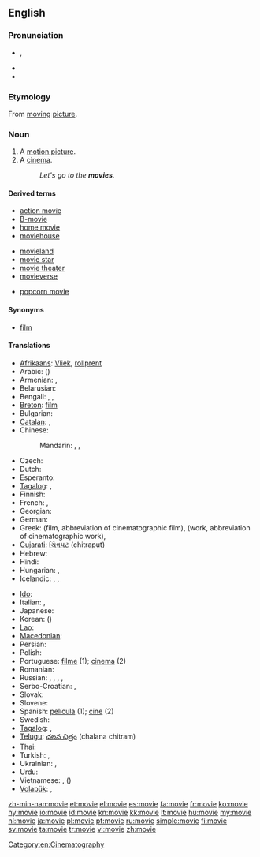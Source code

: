 ==English==

===Pronunciation===
* {{IPA|/ˈmuːvi/}}, {{SAMPA|/'mu:vi/}}
* {{audio|en-us-movie.ogg|Audio (US)}}
* {{rhymes|uːvi}}

===Etymology===
From [[moving]] [[picture]].

===Noun===
{{en-noun}}

# A [[motion picture]].
# A [[cinema]].
#: ''Let's go to the '''movies'''.''

====Derived terms====
{{rel-top3|Terms derived from ''movie''}}
* [[action movie]]
* [[B-movie]]
* [[home movie]]
* [[moviehouse]]
{{rel-mid3}}
* [[movieland]]
* [[movie star]]
* [[movie theater]]
* [[movieverse]]
{{rel-mid3}}
* [[popcorn movie]]
{{rel-bottom}}

====Synonyms====
* [[film]]

====Translations====
{{rfc-tsort|duplicate language: Tagalog}}
{{trans-top|motion picture}}
* [[Afrikaans]]: [[Vliek]], [[rollprent]]
* Arabic: {{t-|ar|فيلم|m|tr=film}} ({{t|ar|أفلام|m|p|tr='aflaam}})
* Armenian: {{t-|hy|ֆիլմ|tr=film}}, {{t|hy|կինո|tr=kino|sc=Armn}}
* Belarusian: {{t|be|фільм|m|tr=fil’m|xs=Belarusian}}
* Bengali: {{t|bn|মুভি|tr=muvi|sc=Beng}}, {{t|bn|মুভী|tr=muvi|sc=Beng}}, {{t|bn|ফিল্ম|tr=film|sc=Beng}}
* [[Breton]]: [[film]] {{m}}
* Bulgarian: {{t+|bg|филм|m|tr=film}}
* [[Catalan]]: {{t|ca|pel·lícula|f}}, {{t|ca|film|m}}
* Chinese:
*: Mandarin: {{t-|cmn|電影|sc=Hani}},  {{t-|cmn|电影|tr=diànyǐng|sc=Hani}},  {{t-|cmn|影片|tr=yǐngpiàn|sc=Hani}}
* Czech: {{t+|cs|film|m}}
* Dutch: {{t+|nl|film|m}}
* Esperanto: {{t-|eo|filmo|xs=Esperanto}}
* [[Tagalog]]: {{t|tl|pelikula}},  {{t|tl|sine}}
* Finnish: {{t+|fi|elokuva}}
* French: {{t+|fr|cinéma|m}}, {{t+|fr|film|m}}
* Georgian: {{t|ka|ფილმი|tr=p‘ilmi|sc=Geor|xs=Georgian}}
* German: {{t+|de|Film|m}}
* Greek: {{t+|el|ταινία|f|tr=tenía}} (film, abbreviation of cinematographic film), {{t+|el|έργο|n|tr=érɣo}} (work, abbreviation of cinematographic work), {{t+|el|φιλμ|n|tr=film}}
* [[Gujarati]]: [[ચિત્રપટ]] (chitraput)
* Hebrew: {{t+|he|סרט|m|tr=séret'}}
* Hindi: {{t+|hi|फ़िल्म|tr=film|xs=Hindi}}
* Hungarian: {{t+|hu|film}}, {{t+|hu|mozi}}
* Icelandic: {{t+|is|bíómynd|f}}, {{t+|is|mynd|f}}, {{t+|is|kvikmynd|f}}
{{trans-mid}}
* [[Ido]]: {{t+|io|filmo|xs=Ido}}
* Italian: {{t+|it|cinema|m}}, {{t+|it|film|m}}
* Japanese: {{t+|ja|映画|tr=えいが, eiga}}
* Korean: {{t+|ko|영화|tr=yeonghwa|sc=Hang}} ({{t|ko|映畫|sc=Hani}})
* [[Lao]]: {{t-|lo|ຟີມ|tr=fiim|sc=Laoo|xs=Lao}}
* [[Macedonian]]: {{t-|mk|филм|m|tr=film}}
* Persian: {{t+|fa|فیلم|tr=film|xs=Persian}}
* Polish: {{t+|pl|film|m}}
* Portuguese: [[filme]] {{m}} (1); [[cinema]] {{m}} (2)
* Romanian: {{t|ro|film|n}}
* Russian: {{t+|ru|фильм|m|tr=fil’m}},  {{t+|ru|кино|n|tr=kinó}} {{indeclinable}},  {{t|ru|кинофильм|m|tr=konofíl'm}}, {{t|ru|кинокартина|f|tr=kinokartína}},  {{t+|ru|картина|f|tr=kartína}}
* Serbo-Croatian: {{t|sh|филм|m|sc=Cyrl|xs=Serbo-Croatian}},  {{t|sh|film|m|xs=Serbo-Croatian}}
* Slovak: {{t-|sk|film|m}}
* Slovene: {{t+|sl|film|m}}
* Spanish: [[película]] {{f}} (1); [[cine]] {{m}} (2)
* Swedish: {{t+|sv|bio|c}}
* [[Tagalog]]: {{t|tl|pelikula|xs=Tagalog}},  {{t-|tl|sine|xs=Tagalog}}
* [[Telugu]]: [[చలన చిత్రం]] (chalana chitram)
* Thai: {{t|th|ฟิล์ม|tr=film}}
* Turkish: {{t+|tr|sinema}}, {{t+|tr|film}}
* Ukrainian: {{t|uk|фільм|m|tr=fil’m|xs=Ukrainian}},  {{t|uk|кіно|n|tr=kinó|xs=Ukrainian}}
* Urdu: {{t-|ur|فلم|tr=film|xs=Urdu}}
* Vietnamese: {{t|vi|phim|xs=Vietnamese}},  {{t-|vi|điện ảnh|xs=Vietnamese}} ({{t-|vi|電影|sc=Hani|xs=Vietnamese}})
* [[Volapük]]: {{qualifier|collective}} {{t|vo|biomagodem}}, {{qualifier|cartoon}} {{t|vo|däsinotabioskop}}
{{trans-bottom}}

[[Category:en:Cinematography]]

[[zh-min-nan:movie]]
[[et:movie]]
[[el:movie]]
[[es:movie]]
[[fa:movie]]
[[fr:movie]]
[[ko:movie]]
[[hy:movie]]
[[io:movie]]
[[id:movie]]
[[kn:movie]]
[[kk:movie]]
[[lt:movie]]
[[hu:movie]]
[[my:movie]]
[[nl:movie]]
[[ja:movie]]
[[pl:movie]]
[[pt:movie]]
[[ru:movie]]
[[simple:movie]]
[[fi:movie]]
[[sv:movie]]
[[ta:movie]]
[[tr:movie]]
[[vi:movie]]
[[zh:movie]]